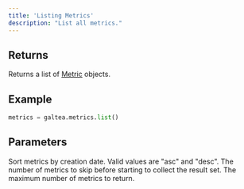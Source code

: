 ```yaml
---
title: 'Listing Metrics'
description: "List all metrics."
---
```


## Returns
Returns a list of [Metric](/concepts/metric) objects.

## Example
```python
metrics = galtea.metrics.list()
```

## Parameters
<ResponseField name="sortByCreatedAt" type="string" optional>
  Sort metrics by creation date. Valid values are "asc" and "desc".
</ResponseField>
<ResponseField name="offset" type="int">
  The number of metrics to skip before starting to collect the result set.
</ResponseField>
<ResponseField name="limit" type="int">
  The maximum number of metrics to return.
</ResponseField>
